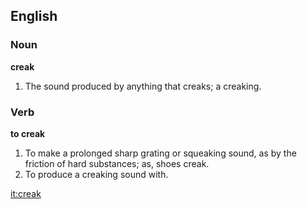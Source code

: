 ==English==

===Noun===

'''creak'''

#The sound produced by anything that creaks; a creaking.

===Verb===

'''to creak'''

#To make a prolonged sharp grating or squeaking sound, as by the friction of hard substances; as, shoes creak.
#To produce a creaking sound with.

[[it:creak]]
